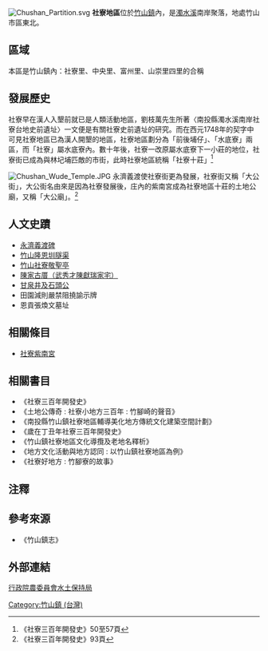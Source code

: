 [[File:Chushan_Partition.svg|thumb]]
'''社寮地區'''位於[[竹山鎮_(台灣)|竹山鎮]]內，是[[濁水溪|濁水溪]]南岸聚落，地處竹山市區東北。

==區域==
本區是竹山鎮內：社寮里、中央里、富州里、山崇里四里的合稱

==發展歷史==
社寮早在漢人入墾前就已是人類活動地區，劉枝萬先生所著〈南投縣濁水溪南岸社寮台地史前遺址〉一文便是有關社寮史前遺址的研究。而在西元1748年的契字中可見社寮地區已為漢人開墾的地區，社寮地區劃分為「前後埔仔」、「水底寮」兩區，而「社寮」屬水底寮內。數十年後，社寮一改原屬水底寮下一小莊的地位，社寮街已成為與林圮埔匹敵的市街，此時社寮地區統稱「社寮十莊」<ref>《社寮三百年開發史》50至57頁</ref>

[[File:Chushan_Wude_Temple.JPG|thumb]]
永濟義渡使社寮街更為發展，社寮街又稱「大公街」，大公街名由來是因為社寮發展後，庄內的紫南宮成為社寮地區十莊的土地公廟，又稱「大公廟」。<ref>《社寮三百年開發史》93頁</ref>


==人文史蹟==
*[[永濟義渡碑|永濟義渡碑]]
*[[竹山隆恩圳隧渠|竹山隆恩圳隧渠]]
*[[竹山社寮敬聖亭|竹山社寮敬聖亭]]
*[[陳家古厝（武秀才陳獻瑞家宅）|陳家古厝（武秀才陳獻瑞家宅）]]
*[[甘泉井及石頭公|甘泉井及石頭公]]
*田園減則嚴禁阻撓諭示牌
*恩貢張煥文墓址

==相關條目==
*[[社寮紫南宮|社寮紫南宮]]

==相關書目==
*《社寮三百年開發史》
*《土地公傳奇 : 社寮小地方三百年 : 竹腳崎的聲音》
*《南投縣竹山鎮社寮地區輔導美化地方傳統文化建築空間計劃》
*《歲在丁丑年社寮三百年開發史》
*《竹山鎮社寮地區文化導攬及老地名釋析》
*《地方文化活動與地方認同 : 以竹山鎮社寮地區為例》
*《社寮好地方 : 竹腳寮的故事》


==注釋==
<references/>

==參考來源==
*《竹山鎮志》

==外部連結==
[http://rural.swcb.gov.tw/maintain/active/epaper/043/043.htm 行政院農委員會水土保持局]{{dead link|date=2018年4月 |bot=InternetArchiveBot |fix-attempted=yes }}
{{TW-geo-stub}}
[[Category:竹山鎮_(台灣)|Category:竹山鎮 (台灣)]]